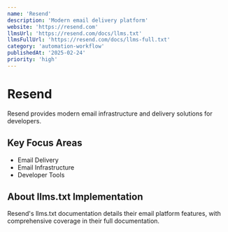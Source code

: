 ```yaml
---
name: 'Resend'
description: 'Modern email delivery platform'
website: 'https://resend.com'
llmsUrl: 'https://resend.com/docs/llms.txt'
llmsFullUrl: 'https://resend.com/docs/llms-full.txt'
category: 'automation-workflow'
publishedAt: '2025-02-24'
priority: 'high'
---
```


# Resend

Resend provides modern email infrastructure and delivery solutions for developers.

## Key Focus Areas

- Email Delivery
- Email Infrastructure
- Developer Tools

## About llms.txt Implementation

Resend's llms.txt documentation details their email platform features, with comprehensive coverage in their full documentation.
